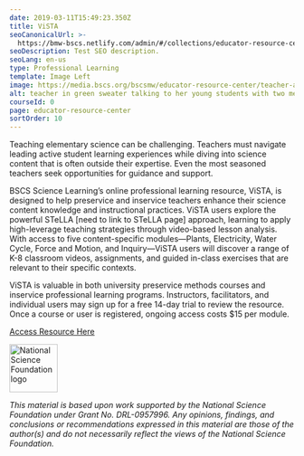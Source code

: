 ```yaml
---
date: 2019-03-11T15:49:23.350Z
title: ViSTA
seoCanonicalUrl: >-
  https://bmw-bscs.netlify.com/admin/#/collections/educator-resource-center/vista
seoDescription: Test SEO description.
seoLang: en-us
type: Professional Learning
template: Image Left
image: https://media.bscs.org/bscsmw/educator-resource-center/teacher-and-students-in-class.jpg
alt: teacher in green sweater talking to her young students with two men filming her teach
courseId: 0
page: educator-resource-center
sortOrder: 10
---
```

Teaching elementary science can be challenging. Teachers must navigate leading active student learning experiences while diving into science content that is often outside their expertise. Even the most seasoned teachers seek opportunities for guidance and support.

BSCS Science Learning’s online professional learning resource, ViSTA, is designed to help preservice and inservice teachers enhance their science content knowledge and instructional practices. ViSTA users explore the powerful STeLLA \[need to link to STeLLA page] approach, learning to apply high-leverage teaching strategies through video-based lesson analysis. With access to five content-specific modules—Plants, Electricity, Water Cycle, Force and Motion, and Inquiry—ViSTA users will discover a range of K-8 classroom videos, assignments, and guided in-class exercises that are relevant to their specific contexts. 

ViSTA is valuable in both university preservice methods courses and inservice professional learning programs. Instructors, facilitators, and individual users may sign up for a free 14-day trial to review the resource. Once a course or user is registered, ongoing access costs $15 per module. 

<a class="btn btn-outline-secondary" href="http://vista.bscs.org/" target="_blank" rel="noopener noreferrer">Access Resource Here</a>

<div class="d-flex justify-content-center">
  <div class="p-2">
    <a href="https://www.nsf.gov" target="_blank" rel="noopener noreferrer">
      <img src="/assets/nsf_logo.svg" alt="National Science Foundation logo" style="height: 85px;" />
    </a>
  </div>
  <p class="p-2" style="margin: 0;">

_This material is based upon work supported by the National Science Foundation under_ _Grant No._ _DRL-0957996. Any opinions, findings, and conclusions or recommendations expressed in this material are those of the author(s) and do not necessarily reflect the views of the National Science Foundation._
